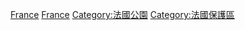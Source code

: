 [[Category:歐洲國家公園|France]]
[[Category:各国国家公园|France]]
[[Category:法國公園|Category:法國公園]]
[[Category:法國保護區|Category:法國保護區]]